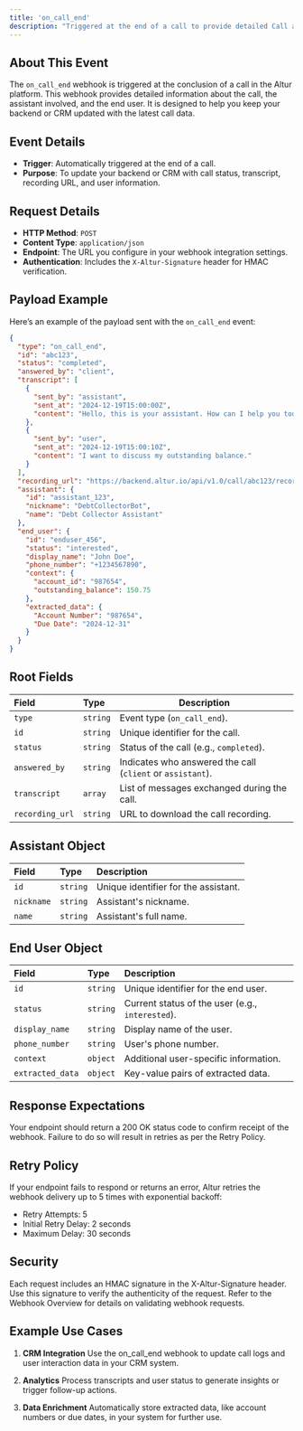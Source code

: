 ```yaml
---
title: 'on_call_end'
description: "Triggered at the end of a call to provide detailed Call and End User information."
---
```


## About This Event

The `on_call_end` webhook is triggered at the conclusion of a call in the Altur platform. This webhook provides detailed information about the call, the assistant involved, and the end user. It is designed to help you keep your backend or CRM updated with the latest call data.

## Event Details

- **Trigger**: Automatically triggered at the end of a call.
- **Purpose**: To update your backend or CRM with call status, transcript, recording URL, and user information.

## Request Details

- **HTTP Method**: `POST`
- **Content Type**: `application/json`
- **Endpoint**: The URL you configure in your webhook integration settings.
- **Authentication**: Includes the `X-Altur-Signature` header for HMAC verification.

## Payload Example

Here’s an example of the payload sent with the `on_call_end` event:

```json
{
  "type": "on_call_end",
  "id": "abc123",
  "status": "completed",
  "answered_by": "client",
  "transcript": [
    {
      "sent_by": "assistant",
      "sent_at": "2024-12-19T15:00:00Z",
      "content": "Hello, this is your assistant. How can I help you today?"
    },
    {
      "sent_by": "user",
      "sent_at": "2024-12-19T15:00:10Z",
      "content": "I want to discuss my outstanding balance."
    }
  ],
  "recording_url": "https://backend.altur.io/api/v1.0/call/abc123/recording",
  "assistant": {
    "id": "assistant_123",
    "nickname": "DebtCollectorBot",
    "name": "Debt Collector Assistant"
  },
  "end_user": {
    "id": "enduser_456",
    "status": "interested",
    "display_name": "John Doe",
    "phone_number": "+1234567890",
    "context": {
      "account_id": "987654",
      "outstanding_balance": 150.75
    },
    "extracted_data": {
      "Account Number": "987654",
      "Due Date": "2024-12-31"
    }
  }
}
```

## Root Fields
| Field           | Type     | Description                                     |
|:----------------|:---------|-------------------------------------------------|
| `type`          | `string` | Event type (`on_call_end`).                     |
| `id`            | `string` | Unique identifier for the call.                 |
| `status`        | `string` | Status of the call (e.g., `completed`).         |
| `answered_by`   | `string` | Indicates who answered the call (`client` or `assistant`). |
| `transcript`    | `array`  | List of messages exchanged during the call.     |
| `recording_url` | `string` | URL to download the call recording.             |

## Assistant Object
| Field      | Type     | Description                           |
|:-----------|:---------|:--------------------------------------|
| `id`       | `string` | Unique identifier for the assistant.  |
| `nickname` | `string` | Assistant's nickname.                 |
| `name`     | `string` | Assistant's full name.                |

## End User Object
| Field            | Type     | Description                                      |
|:-----------------|:---------|:-------------------------------------------------|
| `id`             | `string` | Unique identifier for the end user.              |
| `status`         | `string` | Current status of the user (e.g., `interested`). |
| `display_name`   | `string` | Display name of the user.                        |
| `phone_number`   | `string` | User's phone number.                             |
| `context`        | `object` | Additional user-specific information.            |
| `extracted_data` | `object` | Key-value pairs of extracted data.               |

## Response Expectations

Your endpoint should return a 200 OK status code to confirm receipt of the webhook. Failure to do so will result in retries as per the Retry Policy.

## Retry Policy

If your endpoint fails to respond or returns an error, Altur retries the webhook delivery up to 5 times with exponential backoff:
- Retry Attempts: 5
- Initial Retry Delay: 2 seconds
- Maximum Delay: 30 seconds

## Security

Each request includes an HMAC signature in the X-Altur-Signature header. Use this signature to verify the authenticity of the request. Refer to the Webhook Overview for details on validating webhook requests.

## Example Use Cases

1. **CRM Integration**
Use the on_call_end webhook to update call logs and user interaction data in your CRM system.

2. **Analytics**
Process transcripts and user status to generate insights or trigger follow-up actions.

3. **Data Enrichment**
Automatically store extracted data, like account numbers or due dates, in your system for further use.
